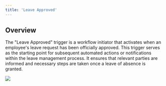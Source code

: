 ```yaml
---
title: 'Leave Approved'
---
```


## Overview

The "Leave Approved" trigger is a workflow initiator that activates when an employee's leave request has been officially approved. This trigger serves as the starting point for subsequent automated actions or notifications within the leave management process. It ensures that relevant parties are informed and necessary steps are taken once a leave of absence is granted.

![](/images/workflows/leave_approved001.png)